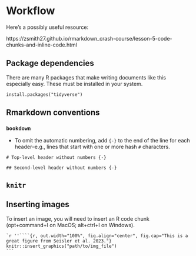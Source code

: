 # Workflow

::: {.rmdnote}

Here's a possibly useful resource:

https://zsmith27.github.io/rmarkdown_crash-course/lesson-5-code-chunks-and-inline-code.html

:::

## Package dependencies

There are many R packages that make writing documents like this especially easy.
These must be installed in your system.

```
install.packages("tidyverse")
```

## Rmarkdown conventions

### `bookdown`

- To omit the automatic numbering, add ` {-}` to the end of the line for each header--e.g., lines that start with one or more hash `#` characters.

```
# Top-level header without numbers {-}

## Second-level header without numbers {-}
```

## `knitr`

## Inserting images

To insert an image, you will need to insert an R code chunk (opt+command+I on MacOS; alt+ctrl+I on Windows).

````
`r ''````{r, out.width="100%", fig.align="center", fig.cap="This is a great figure from Seisler et al. 2023."}
knitr::insert_graphics("path/to/img_file")
```
````


